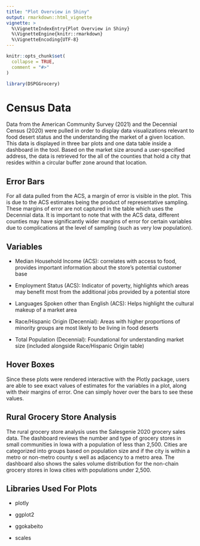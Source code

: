 ```yaml
---
title: "Plot Overview in Shiny"
output: rmarkdown::html_vignette
vignette: >
  %\VignetteIndexEntry{Plot Overview in Shiny}
  %\VignetteEngine{knitr::rmarkdown}
  %\VignetteEncoding{UTF-8}
---
```


```r
knitr::opts_chunk$set(
  collapse = TRUE,
  comment = "#>"
)
```

```r
library(DSPGGrocery)
```

# Census Data

Data from the American Community Survey (2021) and the Decennial Census (2020) were pulled in order to display data visualizations relevant to food desert status and the understanding the market of a given location. This data is displayed in three bar plots and one data table inside a dashboard in the tool. Based on the market size around a user-specified address, the data is retrieved for the all of the counties that hold a city that resides within a circular buffer zone around that location.

## Error Bars

For all data pulled from the ACS, a margin of error is visible in the plot. This is due to the ACS estimates being the product of representative sampling. These margins of error are not captured in the table which uses the Decennial data. It is important to note that with the ACS data, different counties may have significantly wider margins of error for certain variables due to complications at the level of sampling (such as very low population).

## Variables

-   Median Household Income (ACS): correlates with access to food, provides important information about the store's potential customer base

-   Employment Status (ACS): Indicator of poverty, highlights which areas may benefit most from the additional jobs provided by a potential store

-   Languages Spoken other than English (ACS): Helps highlight the cultural makeup of a market area

-   Race/Hispanic Origin (Decennial): Areas with higher proportions of minority groups are most likely to be living in food deserts

-   Total Population (Decennial): Foundational for understanding market size (included alongside Race/Hispanic Origin table)

## Hover Boxes

Since these plots were rendered interactive with the Plotly package, users are able to see exact values of estimates for the variables in a plot, along with their margins of error. One can simply hover over the bars to see these values.

## Rural Grocery Store Analysis

The rural grocery store analysis uses the Salesgenie 2020 grocery sales data. The dashboard reviews the number and type of grocery stores in small communities in Iowa with a population of less than 2,500. Cities are categorized into groups based on population size and if the city is within a metro or non-metro county s well as adjacency to a metro area. The dashboard also shows the sales volume distribution for the non-chain grocery stores in Iowa cities with populations under 2,500.

## Libraries Used For Plots

-   plotly

-   ggplot2

-   ggokabeito

-   scales
